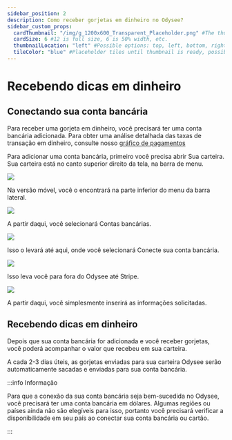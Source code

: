 ```yaml
---
sidebar_position: 2
description: Como receber gorjetas em dinheiro no Odysee?
sidebar_custom_props:
  cardThumbnail: "/img/g_1200x600_Transparent_Placeholder.png" #The thumbnail on the category card.
  cardSize: 6 #12 is full size, 6 is 50% width, etc.
  thumbnailLocation: "left" #Possible options: top, left, bottom, right, none
  tileColor: "blue" #Placeholder tiles until thumbnail is ready, possible options: blue, cream, darkpurple, lightpurple, mauve, orange, pink, none
---
```


# Recebendo dicas em dinheiro

## Conectando sua conta bancária

Para receber uma gorjeta em dinheiro, você precisará ter uma conta bancária adicionada. Para obter uma análise detalhada das taxas de transação em dinheiro, consulte nosso [gráfico de pagamentos](https://help.odysee.tv/pt/payments-chart/)

Para adicionar uma conta bancária, primeiro você precisa abrir <OdyseeButton url="https://odysee.com/$/wallet"><OdyseeIcon type="credits" /> Sua carteira</OdyseeButton>. Sua carteira está no canto superior direito da tela, na barra de menu.

![](/img/en/category-basics17.png)

Na versão móvel, você o encontrará na parte inferior do menu da barra lateral.

![](/img/en/category-basics18.png)

A partir daqui, você selecionará <OdyseeButton url="https://odysee.com/$/settings/tip_account"><OdyseeIcon type="cogwheel" /> Contas bancárias</OdyseeButton>.

![](/img/en/category-basics19.png)

Isso o levará até aqui, onde você selecionará <PrimaryOdyseeButton url="https://odysee.com/$/settings/tip_account"><OdyseeIcon type="dollar" /> Conecte sua conta bancária</PrimaryOdyseeButton>.

![](/img/en/category-basics20.png)

Isso leva você para fora do Odysee até Stripe.

![](/img/en/category-basics21.png)

A partir daqui, você simplesmente inserirá as informações solicitadas.

## Recebendo dicas em dinheiro

Depois que sua conta bancária for adicionada e você receber gorjetas, você poderá acompanhar o valor que recebeu em sua carteira.

A cada 2-3 dias úteis, as gorjetas enviadas para sua carteira Odysee serão automaticamente sacadas e enviadas para sua conta bancária.

:::info Informação

Para que a conexão da sua conta bancária seja bem-sucedida no Odysee, você precisará ter uma conta bancária em dólares. Algumas regiões ou países ainda não são elegíveis para isso, portanto você precisará verificar a disponibilidade em seu país ao conectar sua conta bancária ou cartão.

:::
